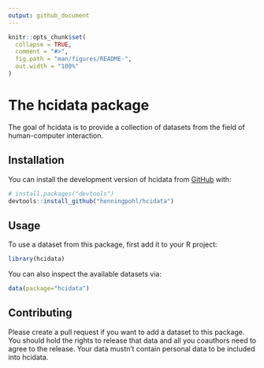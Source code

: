 ```yaml
---
output: github_document
---
```


<!-- README.md is generated from README.Rmd. Please edit that file -->

```r
knitr::opts_chunk$set(
  collapse = TRUE,
  comment = "#>",
  fig.path = "man/figures/README-",
  out.width = "100%"
)
```

# The hcidata package

<!-- badges: start -->
<!-- badges: end -->

The goal of hcidata is to provide a collection of datasets from the field of human-computer interaction.

## Installation

You can install the development version of hcidata from [GitHub](https://github.com/) with:

``` r
# install.packages("devtools")
devtools::install_github("henningpohl/hcidata")
```

## Usage

To use a dataset from this package, first add it to your R project:

```r
library(hcidata)
```

You can also inspect the available datasets via:

```r
data(package="hcidata")
```

## Contributing
Please create a pull request if you want to add a dataset to this package.
You should hold the rights to release that data and all you coauthors need to agree to the release.
Your data mustn't contain personal data to be included into hcidata.